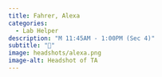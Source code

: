 ```yaml
---
title: Fahrer, Alexa
categories: 
  - Lab Helper
description: "M 11:45AM - 1:00PM (Sec 4)"
subtitle: "🔗"
image: headshots/alexa.png
image-alt: Headshot of TA
---
```

